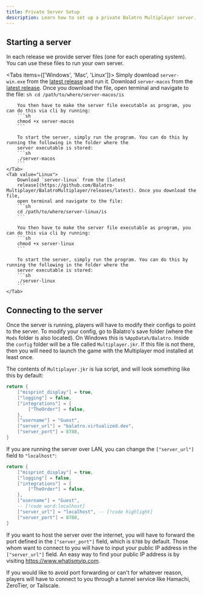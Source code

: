 ```yaml
---
title: Private Server Setup
description: Learn how to set up a private Balatro Multiplayer server.
---
```



## Starting a server

In each release we provide server files (one for each operating system). You can use these files to run your own server.

<Tabs items={['Windows', 'Mac', 'Linux']}>
	<Tab value="Windows">
		Simply download `server-win.exe` from the [latest
		release](https://github.com/Balatro-Multiplayer/BalatroMultiplayer/releases/latest) and run it.
	</Tab>
	<Tab value="Mac">
		Download `server-macos` from the [latest
		release](https://github.com/Balatro-Multiplayer/BalatroMultiplayer/releases/latest). Once you download the file,
		open terminal and navigate to the file:
		```sh
		cd /path/to/where/server-macos/is
		```

		You then have to make the server file executable as program, you can do this via cli by running:
		```sh
		chmod +x server-macos
		```

		To start the server, simply run the program. You can do this by running the following in the folder where the
		server executable is stored:
		```sh
		./server-macos
		```
	</Tab>
	<Tab value="Linux">
		Download `server-linux` from the [latest
		release](https://github.com/Balatro-Multiplayer/BalatroMultiplayer/releases/latest). Once you download the file,
		open terminal and navigate to the file:
		```sh
		cd /path/to/where/server-linux/is
		```

		You then have to make the server file executable as program, you can do this via cli by running:
		```sh
		chmod +x server-linux
		```

		To start the server, simply run the program. You can do this by running the following in the folder where the
		server executable is stored:
		```sh
		./server-linux
		```
	</Tab>
</Tabs>

## Connecting to the server

Once the server is running, players will have to modify their configs to point to the server.
To modify your config, go to Balatro's save folder (where the `Mods` folder is also located). On Windows this is `%AppData%/Balatro`.
Inside the `config` folder will be a file called `Multiplayer.jkr`.
If this file is not there, then you will need to launch the game with the Multiplayer mod installed at least once.

<Files>
	<Folder name="Mods">
		<Folder name="Multiplayer"/>
	</Folder>
	<Folder name="config" defaultOpen>
		<File name="Multiplayer.jkr"/>
	</Folder>

</Files>

The contents of `Multiplayer.jkr` is lua script, and will look something like this by default:

```lua
return {
	["misprint_display"] = true,
	["logging"] = false,
	["integrations"] = {
		["TheOrder"] = false,
	},
	["username"] = "Guest",
	["server_url"] = "balatro.virtualized.dev",
	["server_port"] = 8788,
}
```

If you are running the server over LAN, you can change the `["server_url"]` field to `"localhost"`:

```lua
return {
	["misprint_display"] = true,
	["logging"] = false,
	["integrations"] = {
		["TheOrder"] = false,
	},
	["username"] = "Guest",
    -- [!code word:localhost]
	["server_url"] = "localhost", -- [!code highlight]
	["server_port"] = 8788,
}
```

If you want to host the server over the internet, you will have to forward the port defined in the `["server_port"]` field, which is `8788` by default.
Those whom want to connect to you will have to input your public IP address in the `["server_url"]` field.
An easy way to find your public IP address is by visiting https://www.whatismyip.com.

If you would like to avoid port forwarding or can't for whatever reason, players will have to connect to you through a tunnel service like Hamachi, ZeroTier, or Tailscale.
